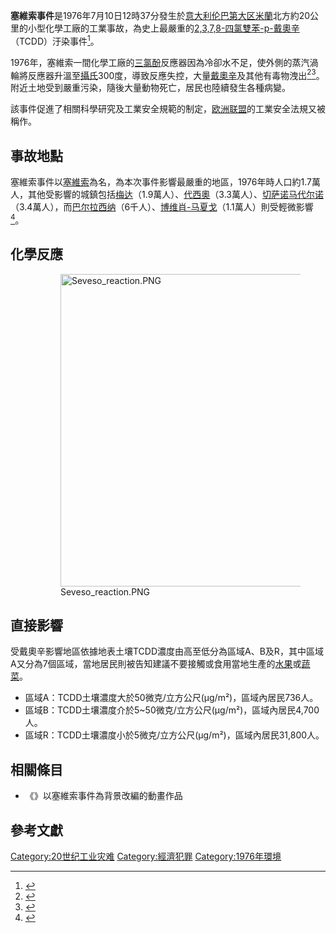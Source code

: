 '''塞維索事件'''是1976年7月10日12時37分發生於[[意大利|意大利]][[伦巴第大区|伦巴第大区]][[米蘭|米蘭]]北方約20公里的小型化學工廠的工業事故，為史上最嚴重的[[2,3,7,8-四氯雙苯環二噁英|2,3,7,8-四氯雙苯-p-戴奧辛]]（TCDD）汙染事件<ref>{{cite journal|title=Relationship of Serum TCDD Concentrations and Age at Exposure of Female Residents of Seveso, Italy|url=https://archive.org/details/sim_environmental-health-perspectives_2004-01_112_1/page/22|journal=Environmental Health Perspectives|author=Brenda Eskenazi|coauthors=Paolo Mocarelli, Marcella Warner, Larry Needham, Donald G. Patterson, Jr., Steven Samuels, Wayman Turner, Pier Mario Gerthoux, and Paolo Brambilla|volume=112|issue=1|pmc=1241792|pmid=14698926|date=January 2004|pages=22–7|doi=10.1289/ehp.6573}}</ref>。

1976年，塞維索一間化學工廠的[[三氯酚|三氯酚]]反應器因為冷卻水不足，使外側的蒸汽渦輪將反應器升溫至[[攝氏|攝氏]]300度，導致反應失控，大量[[戴奧辛|戴奧辛]]及其他有毒物洩出<ref>{{cite web |url=http://ehp.niehs.nih.gov/members/2003/6573/6573.html |title=Relationship of Serum TCDD Concentrations and Age at Exposure of Female Residents of Seveso, Italy |publisher=環境健康展望會 |date=2003-10-20 |accessdate=2010-08-21 |deadurl=yes |archiveurl=https://web.archive.org/web/20050904114833/http://ehp.niehs.nih.gov/members/2003/6573/6573.html |archivedate=2005-09-04 }}</ref><ref>{{cite web |url=http://www.unu.edu/unupress/unupbooks/uu21le/uu21le09.htm |title=4 Seveso: A paradoxical classic disaster |publisher=[[聯合國大學|聯合國大學]] |accessdate=2010-08-21 |archive-date=2010-05-27 |archive-url=https://web.archive.org/web/20100527175648/http://www.unu.edu/unupress/unupbooks/uu21le/uu21le09.htm |dead-url=no }}</ref>。附近土地受到嚴重污染，隨後大量動物死亡，居民也陸續發生各種病變。

該事件促進了相關科學研究及工業安全規範的制定，[[欧洲联盟|欧洲联盟]]的工業安全法規又被稱作{{tsl|en|Directive 96/82/EC||塞維索II指令}}。

== 事故地點 ==
塞維索事件以[[塞維索|塞維索]]為名，為本次事件影響最嚴重的地區，1976年時人口約1.7萬人，其他受影響的城鎮包括[[梅达|梅达]]（1.9萬人）、[[代西奧|代西奧]]（3.3萬人）、[[切萨诺马代尔诺|切萨诺马代尔诺]]（3.4萬人），而[[巴尔拉西纳|巴尔拉西纳]]（6千人）、[[博维肖-马夏戈|博维肖-马夏戈]]（1.1萬人）則受輕微影響<ref>{{cite web|url=http://archive.unu.edu/unupress/unupbooks/uu21le/uu21le09.htm|title=4 Seveso: A paradoxical classic disaster|publisher=[[United_Nations_University|United Nations University]]|author=B. De Marchi|author2=S. Funtowicz|author3=J. Ravetz|accessdate=2017-01-18|archive-date=2012-07-31|archive-url=https://web.archive.org/web/20120731185510/http://archive.unu.edu/unupress/unupbooks/uu21le/uu21le09.htm|dead-url=no}}</ref>。

== 化學反應 ==
:[[File:Seveso_reaction.PNG|500px]]

== 直接影響 ==
受戴奧辛影響地區依據地表土壤TCDD濃度由高至低分為區域A、B及R，其中區域A又分為7個區域，當地居民則被告知建議不要接觸或食用當地生產的[[果实|水果]]或[[蔬菜|蔬菜]]。
*區域A：TCDD土壤濃度大於50微克/立方公尺(µg/m²)，區域內居民736人。
*區域B：TCDD土壤濃度介於5~50微克/立方公尺(µg/m²)，區域內居民4,700人。
*區域R：TCDD土壤濃度小於5微克/立方公尺(µg/m²)，區域內居民31,800人。

== 相關條目 ==
* 《{{tsl|en|Inochi No Chikyuu: Dioxin No Natsu|賽貝索探險隊}}》以塞維索事件為背景改編的動畫作品

== 參考文獻 ==
{{reflist}}

[[Category:20世纪工业灾难|Category:20世纪工业灾难]]
[[Category:經濟犯罪|Category:經濟犯罪]]
[[Category:1976年環境|Category:1976年環境]]